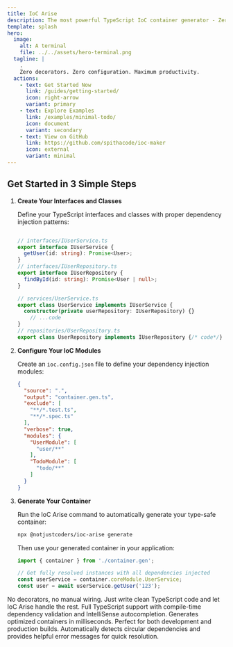 ```yaml
---
title: IoC Arise
description: The most powerful TypeScript IoC container generator - Zero configuration, maximum productivity
template: splash
hero:
  image:
    alt: A terminal
    file: ../../assets/hero-terminal.png
  tagline: |
    .
    Zero decorators. Zero configuration. Maximum productivity.
  actions:
    - text: Get Started Now
      link: /guides/getting-started/
      icon: right-arrow
      variant: primary
    - text: Explore Examples
      link: /examples/minimal-todo/
      icon: document
      variant: secondary
    - text: View on GitHub
      link: https://github.com/spithacode/ioc-maker
      icon: external
      variant: minimal
---
```



## Get Started in 3 Simple Steps

<Steps>

1. **Create Your Interfaces and Classes**

   Define your TypeScript interfaces and classes with proper dependency injection patterns:
   ```typescript

   // interfaces/IUserService.ts
   export interface IUserService {
     getUser(id: string): Promise<User>;
   }
   // interfaces/IUserRepository.ts
   export interface IUserRepository {
     findById(id: string): Promise<User | null>;
   }
   ```

   ```typescript
   // services/UserService.ts
   export class UserService implements IUserService {
     constructor(private userRepository: IUserRepository) {}
       // ...code
   }
   // repositories/UserRepository.ts
   export class UserRepository implements IUserRepository {/* code*/}
   ```

2. **Configure Your IoC Modules**

   Create an `ioc.config.json` file to define your dependency injection modules:

   ```json
   {
     "source": ".",
     "output": "container.gen.ts",
     "exclude": [
       "**/*.test.ts",
       "**/*.spec.ts"
     ],
     "verbose": true,
     "modules": {
       "UserModule": [
         "user/**"
       ],
       "TodoModule": [
         "todo/**"
       ]
     }
   }
   ```

3. **Generate Your Container**

   Run the IoC Arise command to automatically generate your type-safe container:

   ```bash
   npx @notjustcoders/ioc-arise generate
   ```

   Then use your generated container in your application:

   ```typescript
   import { container } from './container.gen';

   // Get fully resolved instances with all dependencies injected
   const userService = container.coreModule.UserService;
   const user = await userService.getUser('123');
   ```

</Steps>

<CardGrid>
  <Card title="🚀 Zero Configuration" icon="rocket">
    No decorators, no manual wiring. Just write clean TypeScript code and let IoC Arise handle the rest.
  </Card>
  <Card title="🔒 Type Safety" icon="approve-check">
    Full TypeScript support with compile-time dependency validation and IntelliSense autocompletion.
  </Card>
  <Card title="⚡ Lightning Fast" icon="lightning">
    Generates optimized containers in milliseconds. Perfect for both development and production builds.
  </Card>
  <Card title="🎯 Smart Analysis" icon="magnifier">
    Automatically detects circular dependencies and provides helpful error messages for quick resolution.
  </Card>
</CardGrid>
